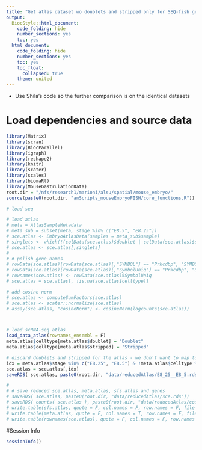 ```yaml
---
title: "Get atlas dataset wo doublets and stripped only for SEQ-fish genes and stage E8.25 and E8.5"
output:
  BiocStyle::html_document:
    code_folding: hide
    number_sections: yes
    toc: yes  
  html_document:
    code_folding: hide
    number_sections: yes
    toc: yes
    toc_float:
      collapsed: true
    theme: united
---
```


* Use Shila's code so the further comparison is on the identical datasets 

# Load dependencies and source data

```r

library(Matrix)
library(scran)
library(BiocParallel)
library(igraph)
library(reshape2)
library(knitr)
library(scater)
library(scales)
library(biomaRt)
library(MouseGastrulationData)
root.dir = "/nfs/research1/marioni/alsu/spatial/mouse_embryo/"
source(paste0(root.dir, "amScripts_mouseEmbryoFISH/core_functions.R"))

# load seq 

# load atlas
# meta = AtlasSampleMetadata
# meta_sub = subset(meta, stage %in% c("E8.5", "E8.25"))
# sce.atlas <- EmbryoAtlasData(samples = meta_sub$sample)
# singlets <- which(!(colData(sce.atlas)$doublet | colData(sce.atlas)$stripped))
# sce.atlas <- sce.atlas[,singlets]
# 
# # polish gene names
# rowData(sce.atlas)[rowData(sce.atlas)[,"SYMBOL"] == "Prkcdbp", "SYMBOL"] <- "Cavin3"
# rowData(sce.atlas)[rowData(sce.atlas)[,"SymbolUniq"] == "Prkcdbp", "SymbolUniq"] <- "Cavin3"
# rownames(sce.atlas) <- rowData(sce.atlas)$SymbolUniq
# sce.atlas = sce.atlas[, !is.na(sce.atlas$celltype)]

# add cosine norm
# sce.atlas <- computeSumFactors(sce.atlas)
# sce.atlas <- scater::normalize(sce.atlas)
# assay(sce.atlas, "cosineNorm") <- cosineNorm(logcounts(sce.atlas))



# load scRNA-seq atlas
load_data_atlas(rownames_ensembl = F)
meta.atlas$celltype[meta.atlas$doublet] = "Doublet"
meta.atlas$celltype[meta.atlas$stripped] = "Stripped"

# discard doublets and stripped for the atlas - we don't want to map to them
idx = meta.atlas$stage %in% c("E8.25", "E8.5") & !meta.atlas$celltype %in% c("Doublet", "Stripped")
sce.atlas = sce.atlas[,idx]
saveRDS( sce.atlas, paste0(root.dir, "data/reducedAtlas/E8_25__E8_5.rds"))

# 
# # save reduced sce.atlas, meta.atlas, sfs.atlas and genes
# saveRDS( sce.atlas, paste0(root.dir, "data/reducedAtlas/sce.rds"))
# saveRDS( counts( sce.atlas ), paste0(root.dir, "data/reducedAtlas/counts.rds"))
# write.table(sfs.atlas, quote = F, col.names = F, row.names = F, file = paste0(root.dir, "data/reducedAtlas/sizeFactors.tab") )
# write.table(meta.atlas, quote = F, col.names = T, row.names = F, file = paste0(root.dir, "data/reducedAtlas/meta.tab") )
# write.table(rownames(sce.atlas), quote = F, col.names = F, row.names = F, file = paste0(root.dir, "data/reducedAtlas/genes.tab") )

```

#Session Info
```r
sessionInfo()
```
